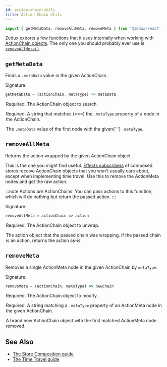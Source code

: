 ```yaml
---
id: action-chain-utils
title: Action Chain Utils
---
```



```ts
import { getMetaData, removeAllMeta, removeMeta } from '@zedux/react'
```

Zedux exports a few functions that it uses internally when working with [ActionChain objects](../types/ActionChain). The only one you should probably ever use is [`removeAllMeta()`](#removeallmeta).

## `getMetaData`

Finds a `.metaData` value in the given ActionChain.

Signature:

```ts
getMetaData = (actionChain, metaType) => metaData
```

<Legend>
  <Item name="actionChain">
    <p>Required. The ActionChain object to search.</p>
  </Item>
  <Item name="metaType">
    <p>
      Required. A string that matches (===) the <code>.metaType</code> property
      of a node in the ActionChain.
    </p>
  </Item>
  <Item name="Returns">
    <p>
      The <code>.metaData</code> value of the first node with the given{' '}
      <code>.metaType</code>.
    </p>
  </Item>
</Legend>

## `removeAllMeta`

Returns the action wrapped by the given ActionChain object.

This is the one you might find useful. [Effects subscribers](../types/Subscriber#effects) of composed stores receive ActionChain objects that you won't usually care about, except when implementing time travel. Use this to remove the ActionMeta nodes and get the raw action.

:::note
Actions _are_ ActionChains. You can pass actions to this function, which will do nothing but return the passed action.
:::

Signature:

```ts
removeAllMeta = actionChain => action
```

<Legend>
  <Item name="actionChain">
    <p>Required. The ActionChain object to unwrap.</p>
  </Item>
  <Item name="Returns">
    <p>
      The <Link to="../types/Action">action</Link> object that the passed chain
      was wrapping. If the passed chain is an action, returns the action as-is.
    </p>
  </Item>
</Legend>

## `removeMeta`

Removes a single ActionMeta node in the given ActionChain by `metaType`.

Signature:

```ts
removeMeta = (actionChain, metaType) => newChain
```

<Legend>
  <Item name="actionChain">
    <p>Required. The ActionChain object to modify.</p>
  </Item>
  <Item name="metaType">
    <p>
      Required. A string matching a <code>.metaType</code> property of an
      ActionMeta node in the given ActionChain.
    </p>
  </Item>
  <Item name="Returns">
    <p>
      A brand new ActionChain object with the first matched ActionMeta node
      removed.
    </p>
  </Item>
</Legend>

## See Also

- [The Store Composition guide](../../advanced/store-composition)
- [The Time Travel guide](../../advanced/time-travel)
